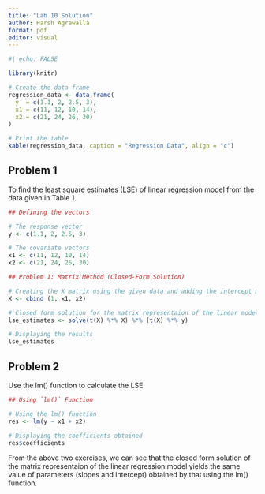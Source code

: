 ```yaml
---
title: "Lab 10 Solution"
author: Harsh Agrawalla
format: pdf
editor: visual
---
```


```r
#| echo: FALSE

library(knitr)

# Create the data frame
regression_data <- data.frame(
  y  = c(1.1, 2, 2.5, 3),
  x1 = c(11, 12, 10, 14),
  x2 = c(21, 24, 26, 30)
)

# Print the table
kable(regression_data, caption = "Regression Data", align = "c")

```

## Problem 1

To find the least square estimates (LSE) of linear regression model from the data given in Table 1.

```r
## Defining the vectors 

# The response vector
y <- c(1.1, 2, 2.5, 3) 

# The covariate vectors
x1 <- c(11, 12, 10, 14) 
x2 <- c(21, 24, 26, 30)
```

```r
## Problem 1: Matrix Method (Closed-Form Solution)

# Creating the X matrix using the given data and adding the intercept manually
X <- cbind (1, x1, x2)

# Closed form solution for the matrix representaion of the linear model 
lse_estimates <- solve(t(X) %*% X) %*% (t(X) %*% y)

# Displaying the results 
lse_estimates
```

## Problem 2

Use the lm() function to calculate the LSE

```r
## Using `lm()` Function

# Using the lm() function
res <- lm(y ~ x1 + x2)

# Displaying the coefficients obtained
res$coefficients
```

From the above two exercises, we can see that the closed form solution of the matrix representaion of the linear regression model yields the same value of parameters (slopes and intercept) obtained by that using the lm() function.
